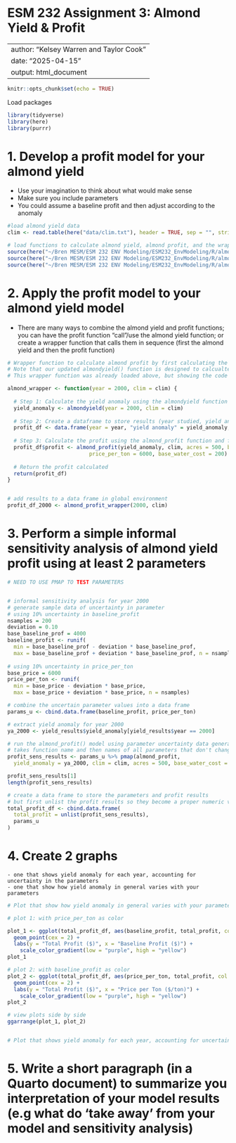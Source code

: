 # ESM 232 Assignment 3: Almond Yield & Profit

---
author: "Kelsey Warren and Taylor Cook"
date: "2025-04-15"
output: html_document
---

```r
knitr::opts_chunk$set(echo = TRUE)
```

Load packages

```r
library(tidyverse)
library(here)
library(purrr)
```

# 1. Develop a profit model for your almond yield

-   Use your imagination to think about what would make sense
-   Make sure you include parameters
-   You could assume a baseline profit and then adjust according to the anomaly

```r
#load almond yield data
clim <- read.table(here("data/clim.txt"), header = TRUE, sep = "", strip.white = TRUE)

# load functions to calculate almond yield, almond profit, and the wrapper function to bring them together
source(here("~/Bren MESM/ESM 232 ENV Modeling/ESM232_EnvModeling/R/almondyield.R"))
source(here("~/Bren MESM/ESM 232 ENV Modeling/ESM232_EnvModeling/R/almond_profit.R"))
source(here("~/Bren MESM/ESM 232 ENV Modeling/ESM232_EnvModeling/R/almond_wrapper.R"))

```

# 2. Apply the profit model to your almond yield model

-   There are many ways to combine the almond yield and profit functions; you can have the profit function "call"/use the almond yield function; or create a wrapper function that calls them in sequence (first the almond yield and then the profit function)

```r
# Wrapper function to calculate almond profit by first calculating the yield anomaly
# Note that our updated almondyield() function is designed to calcualte yield in a chosen single year at a time, rather than for the entire time period.
# This wrapper function was already loaded above, but showing the code here for the example year 2000

almond_wrapper <- function(year = 2000, clim = clim) {
  
  # Step 1: Calculate the yield anomaly using the almondyield function
  yield_anomaly <- almondyield(year = 2000, clim = clim)
  
  # Step 2: Create a dataframe to store results (year studied, yield anomaly, and profit)
  profit_df <- data.frame(year = year, "yield anomaly" = yield_anomaly, profit = NA_real_)
  
  # Step 3: Calculate the profit using the almond_profit function and fill the profit_df data frame
  profit_df$profit <- almond_profit(yield_anomaly, clim, acres = 500, baseline_profit = 4000, 
                          price_per_ton = 6000, base_water_cost = 200)
  
  # Return the profit calculated
  return(profit_df)
}


# add results to a data frame in global environment
profit_df_2000 <- almond_profit_wrapper(2000, clim)

```

# 3. Perform a simple informal sensitivity analysis of almond yield profit using at least 2 parameters

```r
# NEED TO USE PMAP TO TEST PARAMETERS


# informal sensitivity analysis for year 2000
# generate sample data of uncertainty in parameter
# using 10% uncertainty in baseline_profit
nsamples = 200
deviation = 0.10
base_baseline_prof = 4000
baseline_profit <- runif(
  min = base_baseline_prof - deviation * base_baseline_prof,
  max = base_baseline_prof + deviation * base_baseline_prof, n = nsamples)
  
# using 10% uncertainty in price_per_ton
base_price = 6000
price_per_ton <- runif(
  min = base_price - deviation * base_price,
  max = base_price + deviation * base_price, n = nsamples)

# combine the uncertain parameter values into a data frame
params_u <- cbind.data.frame(baseline_profit, price_per_ton)

# extract yield anomaly for year 2000
ya_2000 <- yield_results$yield_anomaly[yield_results$year == 2000]

# run the almond_profit() model using parameter uncertainty data generated above using pmap()
# takes function name and then names of all parameters that don't change
profit_sens_results <- params_u %>% pmap(almond_profit,
  yield_anomaly = ya_2000, clim = clim, acres = 500, base_water_cost = 200)

profit_sens_results[1]
length(profit_sens_results)

# create a data frame to store the parameters and profit results
# but first unlist the profit results so they become a proper numeric vector
total_profit_df <- cbind.data.frame(
  total_profit = unlist(profit_sens_results),
  params_u
)

```

# 4. Create 2 graphs

```         
- one that shows yield anomaly for each year, accounting for uncertainty in the parameters
- one that show how yield anomaly in general varies with your parameters
```

```r


# Plot that show how yield anomaly in general varies with your parameters

# plot 1: with price_per_ton as color

plot_1 <- ggplot(total_profit_df, aes(baseline_profit, total_profit, col = price_per_ton)) +
  geom_point(cex = 2) +
  labs(y = "Total Profit ($)", x = "Baseline Profit ($)") +
    scale_color_gradient(low = "purple", high = "yellow") 
plot_1

# plot 2: with baseline_profit as color
plot_2 <- ggplot(total_profit_df, aes(price_per_ton, total_profit, col = baseline_profit)) +
  geom_point(cex = 2) +
  labs(y = "Total Profit ($)", x = "Price per Ton ($/ton)") +
    scale_color_gradient(low = "purple", high = "yellow") 
plot_2

# view plots side by side
ggarrange(plot_1, plot_2)


# Plot that shows yield anomaly for each year, accounting for uncertainty in the parameters


```

# 5. Write a short paragraph (in a Quarto document) to summarize you interpretation of your model results (e.g what do 'take away' from your model and sensitivity analysis)
